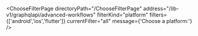 


<ChooseFilterPage
    directoryPath="/ChooseFilterPage"
    address="/lib-v1/graphqlapi/advanced-workflows"
    filterKind="platform"
    filters={['android','ios','flutter']}
    currentFilter="all"
    message={'Choose a platform:'}
/>
